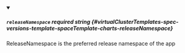 
<details className="config-field" data-expandable="false" open>
<summary>

##### `releaseNamespace` <span className="config-field-required" data-required="false">required</span> <span className="config-field-type">string</span> <span className="config-field-default"></span> <span className="config-field-enum"></span> {#virtualClusterTemplates-spec-versions-template-spaceTemplate-charts-releaseNamespace}

ReleaseNamespace is the preferred release namespace of the app

</summary>



</details>
